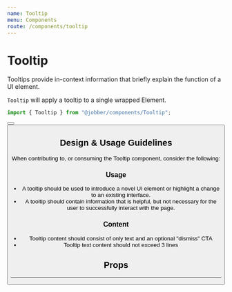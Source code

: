```yaml
---
name: Tooltip
menu: Components
route: /components/tooltip
---
```



# Tooltip

<ComponentStatus stage="rc" responsive="yes" accessible="no" />

Tooltips provide in-context information that briefly explain the function of a UI
element.

`Tooltip` will apply a tooltip to a single wrapped Element.

```ts
import { Tooltip } from "@jobber/components/Tooltip";
```

<Playground>
  <Tooltip message="'tis a button">
    <Button label="Hover On Me" />
  </Tooltip>
  <Tooltip message="'tis also a button">
    <Button label="Hover On Me Too" />
  </Tooltip>
</Playground>

## Design & Usage Guidelines

When contributing to, or consuming the Tooltip component, consider the following:

### Usage
- A tooltip should be used to introduce a novel UI element or highlight a change to an existing interface.
- A tooltip should contain information that is helpful, but not necessary for the user to successfully interact with the page.

### Content
- Tooltip content should consist of only text and an optional "dismiss" CTA
- Tooltip text content should not exceed 3 lines

## Props

<Props of={Tooltip} />

---
